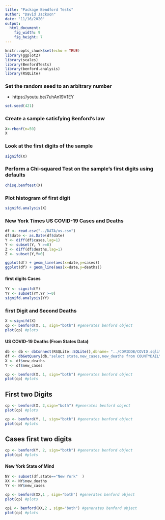 ```yaml
---
title: "Package Bendford Tests"
author: "David Jackson"
date: "11/16/2020"
output: 
  html_document: 
    fig_width: 9
    fig_height: 7
---
```


```r
knitr::opts_chunk$set(echo = TRUE)
library(ggplot2)
library(scales)
library(BenfordTests)
library(benford.analysis)
library(RSQLite)
```

### Set the random seed to an arbitrary number
* https://youtu.be/7uhAn19V1EY


```r
set.seed(421)
```

### Create a sample satisfying Benford's law

```r
X<-rbenf(n=50)
X
```

### Look at the first digits of the sample

```r
signifd(X)
```

### Perform a Chi-squared Test on the sample's first digits using defaults
```r
chisq.benftest(X)
```

### Plot histogram of first digit

```r
signifd.analysis(X)
```

### New York Times US COVID-19 Cases and Deaths


```r
df <- read.csv("../DATA/us.csv")
df$date <- as.Date(df$date)
Y <- diff(df$cases,lag=1)
Y <- subset(Y, Y >=0)
Z <- diff(df$deaths,lag=1)
Z <- subset(Y,Y>0)
```
```r
ggplot(df) + geom_line(aes(x=date,y=cases))
ggplot(df) + geom_line(aes(x=date,y=deaths))
```

#### first digits Cases

```r
YY <- signifd(Y)
YY <- subset(YY,YY >=0)
signifd.analysis(YY)

```

### first Digit and Second Deaths

```r
X <-signifd(X)
cp <- benford(X, 1, sign="both") #generates benford object
plot(cp) #plots
```
#### US COVID-19 Deaths (From States Data)

```r
db <- db <- dbConnect(RSQLite::SQLite(),dbname= "../COVIDDB/COVID.sqlite3")
df <- dbGetQuery(db,"select state,new_cases,new_deaths from COUNTYDAILY ")
X <- df$new_deaths
Y <- df$new_cases
```
```r
cp <- benford(X, 1, sign="both") #generates benford object
plot(cp) #plots
```
## First two Digits

```r
cp <- benford(X, 2,sign="both") #generates benford object
plot(cp) #plots
```

```r
cp <- benford(Y, 1, sign="both") #generates benford object
plot(cp) #plots
```

## Cases first two digits 

```r
cp <- benford(Y, 2, sign="both") #generates benford object
plot(cp) #plots
```
#### New York State of Mind

```r
NY <- subset(df,state=="New York"  )
XX <- NY$new_deaths
YY <- NY$new_cases
```
```r
cp <- benford(XX,1 , sign="both") #generates benford object
plot(cp) #plots
```
```r
cp1 <- benford(XX,2 , sign="both") #generates benford object
plot(cp) #plots
```


